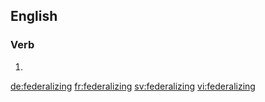==English==

===Verb===
{{head|en}}

# {{present participle of|federalize|lang=en}}

[[de:federalizing]]
[[fr:federalizing]]
[[sv:federalizing]]
[[vi:federalizing]]